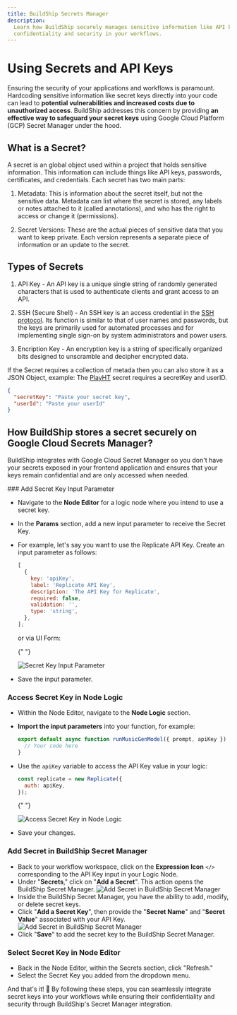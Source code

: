 ```yaml
---
title: BuildShip Secrets Manager
description:
  Learn how BuildShip securely manages sensitive information like API keys using Google Cloud Secret Manager, ensuring
  confidentiality and security in your workflows.
---
```


# Using Secrets and API Keys


Ensuring the security of your applications and workflows is paramount. Hardcoding sensitive information like secret keys
directly into your code can lead to **potential vulnerabilities and increased costs due to unauthorized access**.
BuildShip addresses this concern by providing **an effective way to safeguard your secret keys** using Google Cloud
Platform (GCP) Secret Manager under the hood.

## What is a Secret?

A secret is an global object used within a project that holds sensitive information. This information can include things
like API keys, passwords, certificates, and credentials. Each secret has two main parts:

1. Metadata: This is information about the secret itself, but not the sensitive data. Metadata can list where the secret
   is stored, any labels or notes attached to it (called annotations), and who has the right to access or change it
   (permissions).

2. Secret Versions: These are the actual pieces of sensitive data that you want to keep private. Each version represents
   a separate piece of information or an update to the secret.

## Types of Secrets

1. API Key - An API key is a unique single string of randomly generated characters that is used to authenticate clients
   and grant access to an API.

2. SSH (Secure Shell) - An SSH key is an access credential in the [SSH protocol](https://www.ssh.com/ssh/protocol). Its
   function is similar to that of user names and passwords, but the keys are primarily used for automated processes and
   for implementing single sign-on by system administrators and power users.

3. Encription Key - An encryption key is a string of specifically organized bits designed to unscramble and decipher
   encrypted data.

<Callout>

If the Secret requires a collection of metada then you can also store it as a JSON Object, example: The
[PlayHT](https://play.ht/text-to-speech-api) secret requires a secretKey and userID.

```json
{
  "secretKey": "Paste your secret key",
  "userId": "Paste your userId"
}
```

</Callout>

## How BuildShip stores a secret securely on Google Cloud Secrets Manager?

BuildShip integrates with Google Cloud Secret Manager so you don't have your secrets exposed in your frontend
application and ensures that your keys remain confidential and are only accessed when needed.

<Steps>
### Add Secret Key Input Parameter

- Navigate to the **Node Editor** for a logic node where you intend to use a secret key.
- In the **Params** section, add a new input parameter to receive the Secret Key.
- For example, let's say you want to use the Replicate API Key. Create an input parameter as follows:

  ```js copy
  [
    {
      key: 'apiKey',
      label: 'Replicate API Key',
      description: 'The API Key for Replicate',
      required: false,
      validation: '',
      type: 'string',
    },
  ];
  ```

  or via UI Form:

  {" "}

  <Image src={secrets1} alt='Secret Key Input Parameter' width={1200} />

- Save the input parameter.

### Access Secret Key in Node Logic

- Within the Node Editor, navigate to the **Node Logic** section.
- **Import the input parameters** into your function, for example:
  ```js copy
  export default async function runMusicGenModel({ prompt, apiKey }) {
    // Your code here
  }
  ```
- Use the `apiKey` variable to access the API Key value in your logic:

  ```js copy
  const replicate = new Replicate({
    auth: apiKey,
  });
  ```

  {" "}

  <Image src={secrets2} alt='Access Secret Key in Node Logic' width={1200} />

- Save your changes.

### Add Secret in BuildShip Secret Manager

- Back to your workflow workspace, click on the **Expression Icon** `</>` corresponding to the API Key input in your
  Logic Node.
- Under "**Secrets**," click on "**Add a Secret**". This action opens the BuildShip Secret Manager.
  <Image src={secrets3} alt='Add Secret in BuildShip Secret Manager' width={1200} />
- Inside the BuildShip Secret Manager, you have the ability to add, modify, or delete secret keys.
- Click "**Add a Secret Key**", then provide the "**Secret Name**" and "**Secret Value**" associated with your API Key.
  <Image src={secrets4} alt='Add Secret in BuildShip Secret Manager' width={1200} />
- Click "**Save**" to add the secret key to the BuildShip Secret Manager.

### Select Secret Key in Node Editor

- Back in the Node Editor, within the Secrets section, click "Refresh."
- Select the Secret Key you added from the dropdown menu.

</Steps>

And that's it! 🚀 By following these steps, you can seamlessly integrate secret keys into your workflows while ensuring
their confidentiality and security through BuildShip's Secret Manager integration.

